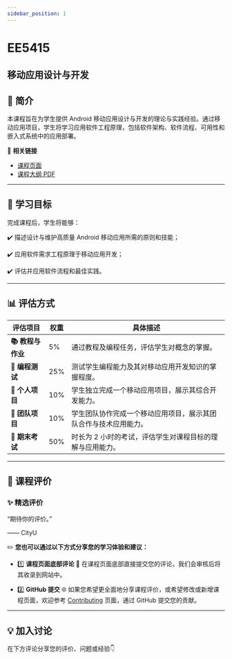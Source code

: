 ```yaml
---
sidebar_position: 1
---
```


# EE5415
## 移动应用设计与开发

## **📘 简介**
本课程旨在为学生提供 Android 移动应用设计与开发的理论与实践经验。通过移动应用项目，学生将学习应用软件工程原理，包括软件架构、软件流程、可用性和嵌入式系统中的应用部署。

🔗 **相关链接**
- [课程页面](https://www.cityu.edu.hk/catalogue/pg/202425/course/EE5415.htm)
- [课程大纲 PDF](https://www.cityu.edu.hk/catalogue/pg/202425/course/EE5415.pdf)

---

## **🎯 学习目标**

完成课程后，学生将能够：

✔️ 描述设计与维护高质量 Android 移动应用所需的原则和技能；

✔️ 应用软件需求工程原理于移动应用开发；

✔️ 评估并应用软件流程和最佳实践。

---

## **📊 评估方式**

| **评估项目**          | **权重** | **具体描述**                                                                                       |
|----------------------|---------|---------------------------------------------------------------------------------------------------|
| **📚 教程与作业**      | 5%      | 通过教程及编程任务，评估学生对概念的掌握。                                                          |
| **📝 编程测试**        | 25%     | 测试学生编程能力及其对移动应用开发知识的掌握程度。                                                  |
| **📝 个人项目**        | 10%     | 学生独立完成一个移动应用项目，展示其综合开发能力。                                                  |
| **📝 团队项目**        | 10%     | 学生团队协作完成一个移动应用项目，展示其团队合作与技术应用能力。                                      |
| **📖 期末考试**       | 50%     | 时长为 2 小时的考试，评估学生对课程目标的理解与应用能力。                                            |

---

## **💬 课程评价**

### ✨ **精选评价**
<div className={commentStyles.commentBox}>
    <p className={commentStyles.commentText}>
        “期待你的评价。”
    </p>
    <p className={commentStyles.commentAuthor}>—— CityU</p>
</div>

✏️ **您也可以通过以下方式分享您的学习体验和建议：**

- 1️⃣ **课程页面底部评论**
💬 在课程页面底部直接提交您的评论，我们会审核后将其收录到网站中。

- 2️⃣ **GitHub 提交**
🌐 如果您希望更全面地分享课程评价，或希望修改或新增课程页面，欢迎参考 [Contributing](https://penjc.github.io/cityU-navigator/contributing) 页面，通过 GitHub 提交您的贡献。

---

## **💡 加入讨论**

在下方评论分享您的评价、问题或经验👇
<Utterances />
